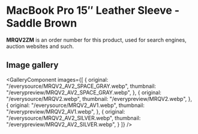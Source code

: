 
# MacBook Pro 15″ Leather Sleeve - Saddle Brown

<Callout type='info' emoji='👉🏻'>**MRQV2ZM** is an order number for this product, used for search engines, auction websites and such.</Callout>

## Image gallery

<GalleryComponent
    images={[
      {
        original: "/everysource/MRQV2_AV2_SPACE_GRAY.webp",
        thumbnail: "/everypreview/MRQV2_AV2_SPACE_GRAY.webp",
      },
      {
        original: "/everysource/MRQV2.webp",
        thumbnail: "/everypreview/MRQV2.webp",
      },
      {
        original: "/everysource/MRQV2_AV1.webp",
        thumbnail: "/everypreview/MRQV2_AV1.webp",
      },
      {
        original: "/everysource/MRQV2_AV2_SILVER.webp",
        thumbnail: "/everypreview/MRQV2_AV2_SILVER.webp",
      }
    ]}
  />

